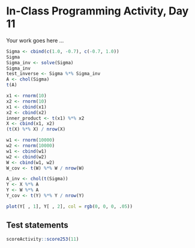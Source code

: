 # In-Class Programming Activity, Day 11

Your work goes here ...

```r
Sigma <- cbind(c(1.0, -0.7), c(-0.7, 1.0))
Sigma
Sigma_inv <- solve(Sigma)
Sigma_inv
test_inverse <- Sigma %*% Sigma_inv
A <- chol(Sigma)
t(A)
```
```r
x1 <- rnorm(10)
x2 <- rnorm(10)
x1 <- cbind(x1)
x2 <- cbind(x2)
inner_product <- t(x1) %*% x2
X <- cbind(x1, x2)
(t(X) %*% X) / nrow(X)
```
```r
w1 <- rnorm(10000)
w2 <- rnorm(10000)
w1 <- cbind(w1)
w2 <- cbind(w2)
W <- cbind(w1, w2)
W_cov <- t(W) %*% W / nrow(W)
```

```r
A_inv <- chol(t(Sigma))
Y <- X %*% A
Y <- W %*% A
Y_cov <- t(Y) %*% Y / nrow(Y)
```

```r
plot(Y[ , 1], Y[ , 2], col = rgb(0, 0, 0, .05))
```
## Test statements

```r
scoreActivity::score253(11)
```